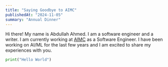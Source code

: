 ```yaml
---
title: "Saying Goodbye to AIMC"
publishedAt: "2024-11-05"
summary: "Annual Dinner"
---
```


Hi there!
My name is Abdullah Ahmed. I am a software engineer and a writer. I am currently working at [AIMC](https://aimc.com) as a Software Engineer. I have been working on AI/ML for the last few years and I am excited to share my experiences with you.

```python
print("Hello World")
```
